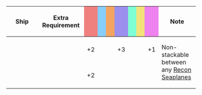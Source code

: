 {|class="wikitable" style="width:100%; text-align: center; vertical-align: middle;"
|-
! style="width: 20%;" | Ship
! style="width: 25%;" | Extra Requirement
! style="width: 5%; background-color: lightcoral;" | {{Firepower}}
! style="width: 5%; background-color: lightskyblue;" | {{Torpedo}}
! style="width: 5%; background-color: sandybrown;" | {{AA}}
! style="width: 5%; background-color: #9C8FEE;" | {{ASW}}
! style="width: 5%; background-color: #7fffd4;" | {{LOS}}
! style="width: 5%; background-color: #F2E279;" | {{Armor}}
! style="width: 5%; background-color: violet;" | {{Evasion}}
! style="width: 20%;" | Note
|-
! {{ShipLink|Noshiro/Kai Ni|Yahagi/Kai Ni|Yahagi/Kai Ni B|text=Agano-class Kai Ni|link_class=Agano}}
| style="text-align:left;" | 
| +2 || || || +3 || || || +1
| rowspan="2" style="text-align:left;" | Non-stackable between any [[:Category:Reconnaissance Seaplane|Recon Seaplanes]]
|-
! {{ShipLink|Mogami/Kai Ni|Mogami/Kai Ni Toku|text=Mogami Kai Ni (Toku)}}
| style="text-align:left;" | 
| +2 || || || || || || 
|}